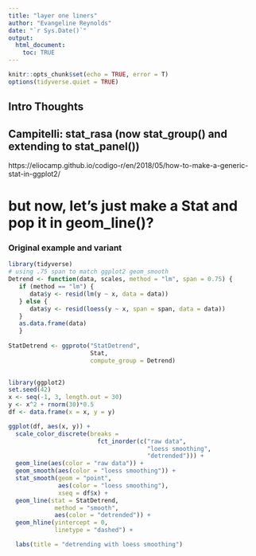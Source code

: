 ```yaml
---
title: "layer one liners"
author: "Evangeline Reynolds"
date: "`r Sys.Date()`"
output: 
  html_document:
    toc: TRUE
---
```


```r
knitr::opts_chunk$set(echo = TRUE, error = T)
options(tidyverse.quiet = TRUE)
```




## Intro Thoughts


## Campitelli:  stat_rasa (now stat_group() and extending to stat_panel()) 

https://eliocamp.github.io/codigo-r/en/2018/05/how-to-make-a-generic-stat-in-ggplot2/

# but now, let's just make a Stat and pop it in geom_line()?

### Original example and variant

```r
library(tidyverse)
# using .75 span to match ggplot2 geom_smooth
Detrend <- function(data, scales, method = "lm", span = 0.75) {
   if (method == "lm") {
      data$y <- resid(lm(y ~ x, data = data))
   } else {
      data$y <- resid(loess(y ~ x, span = span, data = data))
   }
   as.data.frame(data)
   }
   
StatDetrend <- ggproto("StatDetrend",
                       Stat,
                       compute_group = Detrend)

   
library(ggplot2)
set.seed(42)
x <- seq(-1, 3, length.out = 30)
y <- x^2 + rnorm(30)*0.5
df <- data.frame(x = x, y = y)

ggplot(df, aes(x, y)) +
  scale_color_discrete(breaks = 
                         fct_inorder(c("raw data",
                                       "loess smoothing",
                                       "detrended"))) +
  geom_line(aes(color = "raw data")) +
  geom_smooth(aes(color = "loess smoothing")) + 
  stat_smooth(geom = "point", 
              aes(color = "loess smoothing"),
              xseq = df$x) +
  geom_line(stat = StatDetrend, 
             method = "smooth",
             aes(color = "detrended")) +
  geom_hline(yintercept = 0, 
             linetype = "dashed") + 

  labs(title = "detrending with loess smoothing")
```  
  
